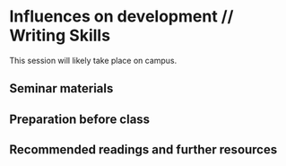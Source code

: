 # Influences on development // Writing Skills

This session will likely take place on campus.

## Seminar materials



## Preparation before class



## Recommended readings and further resources


